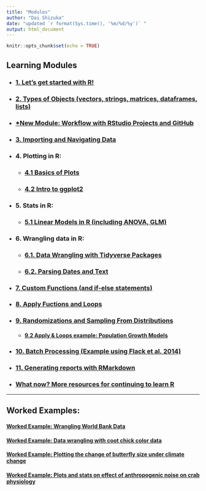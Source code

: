 ```yaml
---
title: "Modules"
author: "Dai Shizuka"
date: "updated `r format(Sys.time(), '%m/%d/%y')` "
output: html_document
---
```


```r
knitr::opts_chunk$set(echo = TRUE)
```

## Learning Modules

* ### [1. Let's get started with R!](01.Intro.html)

* ### [2. Types of Objects (vectors, strings, matrices, dataframes, lists)](02.ObjectTypes.html)

* ### [*New Module: Workflow with RStudio Projects and GitHub](03.Workflow.html)

* ### [3. Importing and Navigating Data](03.Data.html)

* ### 4. Plotting in R:

    + ### [4.1 Basics of Plots](04.1.Plots_1.html)
    
    + ### [4.2 Intro to ggplot2](04.2.ggplot2_intro.html)

* ### 5. Stats in R:

    + ### [5.1 Linear Models in R (including ANOVA, GLM)](05.1.Stats_LinearModels.html)

* ### 6. Wrangling data in R:

    + ### [6.1. Data Wrangling with Tidyverse Packages](06.1.tidyverse.html)
    
    + ### [6.2. Parsing Dates and Text](06.2.stringr_WHO.html)

* ### [7. Custom Functions (and if-else statements)](07.Functions.html)

* ### [8. Apply Fuctions and Loops](08.Apply.html)
    
* ### [9. Randomizations and Sampling From Distributions](09.RandomNumbers.html)

  + #### [9.2 Apply & Loops example: Population Growth Models](09.2.PopGrowth.html)

* ### [10. Batch Processing (Example using Flack et al. 2014)](10.batch.html) 

* ### [11. Generating reports with RMarkdown](11.Rmarkdown.html)

* ### [What now? More resources for continuing to learn R](resources.html)

***

## Worked Examples:

#### [Worked Example: Wrangling World Bank Data](Ex_WorldBank.html)

#### [Worked Example: Data wrangling with coot chick color data](Example_CootDataWrangling.html)

#### [Worked Example: Plotting the change of butterfly size under climate change](Ex1.Plot_Bowden.html)

#### [Worked Example: Plots and stats on effect of anthropogenic noise on crab physiology](E2_Wale.html)

    